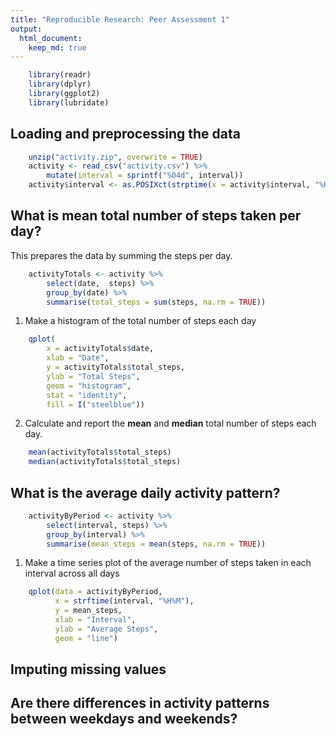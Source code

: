 ```yaml
---
title: "Reproducible Research: Peer Assessment 1"
output: 
  html_document:
    keep_md: true
---
```

```r
    library(readr)
    library(dplyr)
    library(ggplot2)
    library(lubridate)
```

## Loading and preprocessing the data
```r
    unzip("activity.zip", overwrite = TRUE)
    activity <- read_csv("activity.csv") %>% 
        mutate(interval = sprintf("%04d", interval))
    activity$interval <- as.POSIXct(strptime(x = activity$interval, "%H%M"))
```


## What is mean total number of steps taken per day?

This prepares the data by summing the steps per day.
```r
    
    activityTotals <- activity %>% 
        select(date,  steps) %>% 
        group_by(date) %>% 
        summarise(total_steps = sum(steps, na.rm = TRUE))
```

1. Make a histogram of the total number of steps each day
```r
    qplot(
        x = activityTotals$date,
        xlab = "Date",
        y = activityTotals$total_steps, 
        ylab = "Total Steps",
        geom = "histogram",
        stat = "identity",
        fill = I("steelblue"))

```

2. Calculate and report the **mean** and **median** total number of steps each day.
```r
    mean(activityTotals$total_steps)
    median(activityTotals$total_steps)
```

## What is the average daily activity pattern?

```r
    
    activityByPeriod <- activity %>% 
        select(interval, steps) %>% 
        group_by(interval) %>% 
        summarise(mean_steps = mean(steps, na.rm = TRUE))
```

1. Make a time series plot of the average number of steps taken in each interval across all days
```r
    qplot(data = activityByPeriod,
          x = strftime(interval, "%H%M"),
          y = mean_steps,
          xlab = "Interval",
          ylab = "Average Steps",
          geom = "line")

```



## Imputing missing values



## Are there differences in activity patterns between weekdays and weekends?
